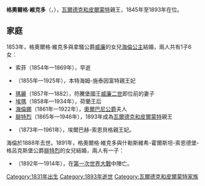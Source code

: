 {{Unreferenced|time=2020-08-18T19:40:40+00:00}}
{{Infobox noble
| name        = 格奧爾格·維克多
| image       = Georg Victor Waldeck Pyrmont.jpeg
| succession  = 瓦爾德克和皮爾蒙特親王
| reign       = 1845年5月15日 — 1893年5月12日
| predecessor = [[格奧爾格二世_(瓦爾德克和皮爾蒙特)|格奧爾格二世]]
| successor   = [[弗里德里希_(瓦爾德克和皮爾蒙特)|腓特烈]]
| birth_date  = {{birth date|1831|1|14|df=y}}
| birth_place = [[瓦爾德克和皮爾蒙特親王國|瓦爾德克和皮爾蒙特親王國]][[巴特阿羅爾森|巴特阿羅爾森]]
| death_date  = {{death date and age|1893|5|12|1831|1|14|df=y}}
| death_place = [[波希米亞王國|波希米亞王國]][[瑪麗亞溫泉市|瑪麗亞溫泉市]]
| father      = [[格奧爾格二世_(瓦爾德克和皮爾蒙特)|格奧爾格二世]]
| mother      = 安哈特-貝恩堡-紹姆堡-霍伊姆的埃瑪
}}

'''格奧爾格·維克多'''（{{lang-de|Georg Viktor}}，{{bd|1831年|1月14日|1893年|5月12日}}），[[瓦爾德克和皮爾蒙特親王國|瓦爾德克和皮爾蒙特]]親王，1845年至1893年在位。

== 家庭 ==
1853年，格奧爾格·維克多與拿騷公爵[[威廉_(拿騷公爵)|威廉]]的女兒[[拿騷的海倫|海倫公主]]結婚，兩人共有1子6女：
* 索菲（1854年—1869年），早逝
* {{le|瓦爾德克和皮爾蒙特的保琳|Princess Pauline of Waldeck and Pyrmont|保琳}}（1855年—1925年），本特海姆-施泰因富特親王妃
* [[瓦爾德克和皮爾蒙特的瑪麗|瑪麗]]（1857年—1882），符騰堡國王[[威廉二世_(符騰堡)|威廉二世]]即位前的妻子
* [[埃瑪公主_(瓦爾德克-皮爾蒙特)|埃瑪]]（1858年—1934年），荷蘭王后
* [[海倫娜公主_(奧爾巴尼公爵夫人)|海倫娜]]（1861年—1922年），[[利奧波德王子_(奧爾巴尼公爵)|奧爾巴尼公爵]]夫人
* [[弗里德里希_(瓦爾德克和皮爾蒙特)|腓特烈]]（1865年—1946年），1893年成為[[瓦爾德克和皮爾蒙特親王國|瓦爾德克和皮爾蒙特]]親王
* {{le|瓦爾德克和皮爾蒙特的伊莉莎白|Princess Elisabeth of Waldeck and Pyrmont|伊莉莎白}}（1873年—1961年），埃爾巴赫-索恩貝格親王妃。

海倫於1888年去世。1891年，格奧爾格·維克多與什勒斯維希-霍爾斯坦-索恩德堡-格呂克斯堡公爵[[腓特烈_(石勒苏益格-荷尔斯泰因-索恩德堡-格吕克斯堡公爵)|腓特烈]]的女兒{{le|什勒斯維希-霍爾斯坦-索恩德堡-格呂克斯堡的路易絲|Princess Louise of Schleswig-Holstein-Sonderburg-Glücksburg|路易絲公主}}結婚，兩人有一子：
* {{le|瓦爾德克和皮爾蒙特的沃爾拉德|Prince Wolrad of Waldeck and Pyrmont|沃爾拉德}}（1892年—1914年），在[[第一次世界大戰|第一次世界大戰]]中陣亡。

[[Category:1831年出生|Category:1831年出生]]
[[Category:1893年逝世|Category:1893年逝世]]
[[Category:瓦爾德克和皮爾蒙特家族|Category:瓦爾德克和皮爾蒙特家族]]